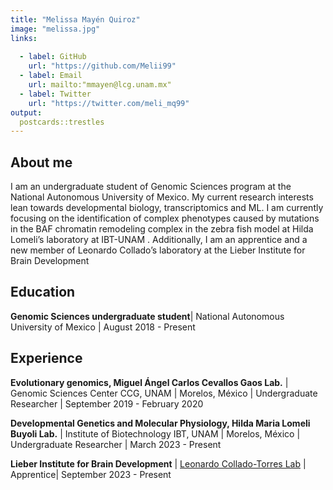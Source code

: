 ```yaml
---
title: "Melissa Mayén Quiroz"
image: "melissa.jpg"
links:
  
  - label: GitHub
    url: "https://github.com/Melii99"
  - label: Email
    url: mailto:"mmayen@lcg.unam.mx"
  - label: Twitter
    url: "https://twitter.com/meli_mq99"
output:
  postcards::trestles
---
```


## About me

I am an undergraduate student of Genomic Sciences program at the National Autonomous University of Mexico. My current research interests lean towards developmental biology, transcriptomics and ML. I am currently focusing on the identification of complex phenotypes caused by mutations in the BAF chromatin remodeling complex in the zebra fish model at Hilda Lomeli's laboratory at IBT-UNAM . Additionally, I am an apprentice and a new member of Leonardo Collado's laboratory at the Lieber Institute for Brain Development


## Education

**Genomic Sciences undergraduate student**| National Autonomous University of Mexico | August 2018 - Present

## Experience

**Evolutionary genomics, Miguel Ángel Carlos Cevallos Gaos Lab.** | Genomic Sciences Center CCG, UNAM | Morelos, México | Undergraduate Researcher | September 2019 - February 2020

**Developmental Genetics and Molecular Physiology, Hilda Maria Lomeli Buyoli Lab.** | Institute of Biotechnology IBT, UNAM | Morelos, México | Undergraduate Researcher |  March 2023 - Present
 
**Lieber Institute for Brain Development**</font> | <a href="http://lcolladotor.github.io"> Leonardo Collado-Torres Lab</span></a> | Apprentice|  September 2023 - Present
